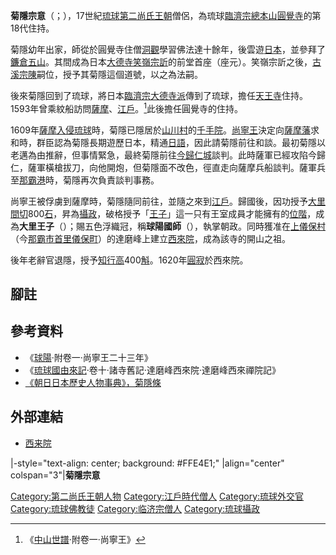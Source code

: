 {{Otheruses|subject=琉球[[臨濟宗|臨濟宗]]的政治僧侶菊隱|other=同名的日本[[室町時代|室町時代]][[曹洞宗|曹洞宗]]僧侶菊隱|菊隱瑞潭}}
{{Infobox_ Buddhist
| name =菊隱宗意
| image = 
| imagesize =
| caption =
| birth_date =？
| birth_place =[[琉球國|琉球]]
| birth_name = 
| death_date ={{Death date|1184|1|3}}<br />（[[尚寧王|尚寧王]]三十二年八月廿七） 
| death_place =[[琉球國|琉球]][[上儀保村|上儀保村]][[西來院|西來院]]
| residence =
| prizes =
| citizenship =
| nationality =[[琉球國|琉球]] 
| known_for = 
| school =[[臨濟宗|臨濟宗]] 
| callsign  = 
| title= 
| deity =[[大德寺派|大德寺派]]
| native_lang1       =官職
| native_lang1_name1 =[[攝政_(琉球)|攝政]]
| native_lang2       =[[琉球位階|位階]] 
| native_lang2_name1 =[[南城市|大里]][[王子|王子]]
| native_lang3       =尊稱 
| native_lang3_name1 =球陽國師
| native_lang4       = 
| native_lang4_name1 =
| native_lang5       = 
| native_lang5_name1 =
| native_lang6       =
| native_lang6_name1 =
| native_lang7       = 
| native_lang7_name1 =
| native_lang8       = 
| native_lang8_name1 =
| education = 
| work_institution =[[天王寺_(琉球)|天王寺]] → [[圓覺寺_(那霸市)|圓覺寺]] → [[西來院|西來院]] 
| advisor =[[洞觀|洞觀]] 
| students = 
| publication =
| publication_translate = 
| incarnation_from =
| reincarnation_to = 
| successor=
| footnotes =
}}
'''菊隱宗意'''（{{ryu|r=菊隱 宗意|shin=菊隠 宗意|kn=チクイン ジュイ|rm=Chiku'in Ju'i|f=h}}；{{bd|？||1620年|9月23日|}}），17世紀[[琉球國|琉球]][[第二尚氏王朝|第二尚氏王朝]]僧侶，為琉球[[臨濟宗|臨濟宗]][[總本山|總本山]][[圓覺寺_(那霸市)|圓覺寺]]的第18代住持。

菊隱幼年出家，師從於圓覺寺住僧[[洞觀|洞觀]]學習佛法達十餘年，後雲遊[[日本|日本]]，並參拜了[[鐮倉五山|鐮倉五山]]。其間成為日本[[大德寺|大德寺]][[笑嶺宗訢|笑嶺宗訢]]的前堂首座（座元）。笑嶺宗訢之後，[[古溪宗陳|古溪宗陳]]嗣位，授予其菊隱這個道號，以之為法嗣。

後來菊隱回到了琉球，將日本[[臨濟宗|臨濟宗]][[大德寺派|大德寺派]]傳到了琉球，擔任[[天王寺_(琉球)|天王寺]]住持。1593年曾乘紋船訪問[[薩摩|薩摩]]、[[江戶|江戶]]。<ref>《[[中山世譜|中山世譜]]·附卷一·尚寧王》</ref>此後擔任圓覺寺的住持。

1609年[[薩摩入侵琉球|薩摩入侵琉球]]時，菊隱已隱居於[[山川村|山川村]]的[[千手院|千手院]]。[[尚寧王|尚寧王]]決定向[[薩摩藩|薩摩藩]]求和時，群臣認為菊隱長期遊歷日本，精通[[日語|日語]]，因此請菊隱前往和談。最初菊隱以老邁為由推辭，但事情緊急，最終菊隱前往[[今歸仁城|今歸仁城]]談判。此時薩軍已經攻陷今歸仁，薩軍橫槍拔刀，向他開炮，但菊隱面不改色，徑直走向薩摩兵船談判。薩軍兵至[[那霸港|那霸港]]時，菊隱再次負責談判事務。

尚寧王被俘虜到薩摩時，菊隱隨同前往，並隨之來到[[江戶|江戶]]。歸國後，因功授予[[大里間切|大里間切]]800[[石_(容量單位)|石]]，昇為[[攝政_(琉球)|攝政]]，破格授予「[[王子|王子]]」這一只有王室成員才能擁有的[[琉球位階|位階]]，成為'''大里王子'''（{{ryu|r=大里王子|kn=ウフジャトゥ ヲージ|rm=Uhuzatu Wōzi}}）；賜五色浮織冠，稱'''球陽國師'''（{{ryu|r=球陽國師|shin=球陽国師|kn=チューヨー ククシ|rm=Chūyō kukushi}}），執掌朝政。同時獲准在[[上儀保村|上儀保村]]（今[[那霸市|那霸市]][[首里|首里]][[儀保町|儀保町]]）的達磨峰上建立[[西來院|西來院]]，成為該寺的開山之祖。

後年老辭官退隱，授予[[知行|知行]][[石高|高]]400[[斛|斛]]。1620年[[圓寂|圓寂]]於西來院。
==腳註==
{{reflist}}
==參考資料==
*《[[球陽|球陽]]·附卷一·尚寧王二十三年》
*《[[琉球國由來記|琉球國由來記]]·卷十·諸寺舊記·達磨峰西來院·達磨峰西來禪院記》
*[http://kotobank.jp/word/%E8%8F%8A%E9%9A%A0 《朝日日本歷史人物事典》，菊隱條]
==外部連結==
*[http://www.kagemarukun.fromc.jp/page115b.html 西来院]
{{start box}}
|-style="text-align: center; background: #FFE4E1;"
|align="center" colspan="3"|'''菊隱宗意'''
{{s-before|[[尚宏|尚宏]]<br/>（具志頭朝盛）}}
{{s-title|[[琉球國|琉球]][[琉球攝政列表|攝政]]|1611年—？}}
{{s-after|[[尚豐|尚豐]]}}
{{end box}}
{{琉球攝政}}

{{DEFAULTSORT:Kikuin Soi}}
[[Category:第二尚氏王朝人物|Category:第二尚氏王朝人物]]
[[Category:江戶時代僧人|Category:江戶時代僧人]]
[[Category:琉球外交官|Category:琉球外交官]]
[[Category:琉球佛教徒|Category:琉球佛教徒]]
[[Category:临济宗僧人|Category:临济宗僧人]]
[[Category:琉球攝政|Category:琉球攝政]]